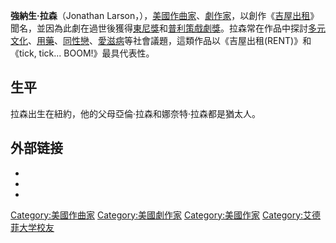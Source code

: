 {{Unreferenced|time=2021-04-21T01:31:13+00:00}}
{{expand english|time=2021-01-01}}
{{noteTA
|G1=Show
|G2=Movie
|1=zh-hant:托尼獎;zh-hk:東尼獎;zh-tw:東尼獎;zh-cn:托尼奖;
}}
{{Infobox writer
| name             = 強納生·拉森<br/>Jonathan Larson
| image            =
| birth_name       = Jonathan David Larson
| birth_date       = {{birth date|mf=y|1960|02|04}}
| birth_place      = 美國[[紐約州|紐約州]][[白原市_(紐約州)|白原市]]
| death_date       = {{death date and age|mf=yes|1996|01|25|1960|02|04}}
| death_place      = 美國紐約市
| occupation       = {{hlist |作曲家|抒情詩人|劇作家}}
| alma_mater       = {{link-en|艾德菲大學|Adelphi University}}
| notableworks     = {{ubl|《[[吉屋出租|吉屋出租]]》（1996年）|《{{link-en|倒數時刻 (舞台劇)|Tick, Tick... Boom!|倒數時刻}}》（1991年）}}
| awards           = {{unbulleted list | [[普利策戲劇獎|普利策戲劇獎]]（1996年）——《吉屋出租》| [[托尼獎最佳音樂劇|托尼獎最佳音樂劇]]（1996年）——《吉屋出租》|{{link-en|東尼獎最佳音樂劇劇本|Tony Award for Best Book of a Musical}}（1996年）——《吉屋出租》| {{link-en|東尼獎最佳原創音樂|Tony Award for Best Original Score}}（1996年）——《吉屋出租》| {{link-en|戲劇桌獎最佳音樂劇|Drama Desk Award for Outstanding Musical}}（1996年）——《吉屋出租》| {{link-en|戲劇桌奬最佳音樂劇劇本|Drama Desk Award for Outstanding Book of a Musical}}（1996年）——《吉屋出租》| {{link-en|戲劇桌獎最佳歌詞|Drama Desk Award for Outstanding Lyrics}}（1996年）——《吉屋出租》}}
| period           = 1982年–1996年
}}
'''強納生·拉森'''（Jonathan Larson，{{bd|1960年|2月4日|1996年|1月25日}}），[[美國|美國]][[作曲家|作曲家]]、[[劇作家|劇作家]]，以創作《[[吉屋出租|吉屋出租]]》聞名，並因為此劇在過世後獲得[[東尼獎|東尼獎]]和[[普利策戲劇獎|普利策戲劇獎]]。拉森常在作品中探討[[多元文化|多元文化]]、[[用藥|用藥]]、[[同性戀|同性戀]]、[[愛滋病|愛滋病]]等社會議題，這類作品以《吉屋出租(RENT)》和《tick, tick... BOOM!》最具代表性。

== 生平 ==
拉森出生在紐約，他的父母亞倫·拉森和娜奈特·拉森都是猶太人。

==外部链接==
*{{IBDB name}}
*{{iobdb name|938}}
*{{IMDb name|1170227}}

{{Authority control}}
{{DEFAULTSORT:Larson, Jonathan}}
[[Category:美國作曲家|Category:美國作曲家]]
[[Category:美國劇作家|Category:美國劇作家]]
[[Category:美國作家|Category:美國作家]]
[[Category:艾德菲大学校友|Category:艾德菲大学校友]]
{{美國人物小作品}}